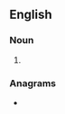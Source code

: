 {{also|Mediators|médiators}}
==English==

===Noun===
{{head|en|noun form}}

# {{plural of|mediator|lang=en}}

===Anagrams===
* {{anagrams|en|a=adeimorst|amortised}}